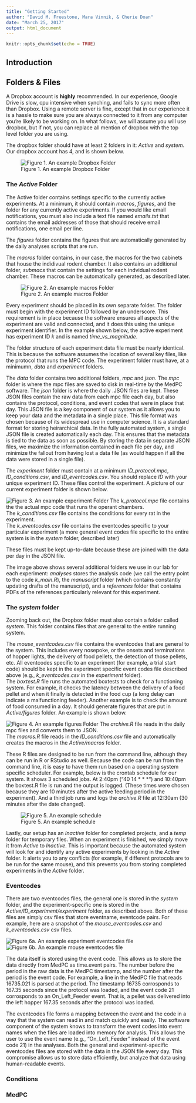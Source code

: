 ```yaml
---
title: "Getting Started"
author: "David M. Freestone, Mara Vinnik, & Cherie Doan"
date: "March 25, 2017"
output: html_document
---
```


```r
knitr::opts_chunk$set(echo = TRUE)
```

## Introduction
## Folders & Files

A Dropbox account is **highly** recommended. In our experience, Google Drive is slow, cpu intensive when synching, and fails to sync more often than Dropbox. Using a remote server is fine, except that in our experience it is a hassle to make sure you are always connected to it from any computer you're likely to be working on. In what follows, we will assume you will use dropbox, but if not, you can replace all mention of dropbox with the top level folder you are using.

The dropbox folder should have at least 2 folders in it: _Active_ and _system_. Our dropbox account has 4, and is shown below.

![Figure 1. An example Dropbox Folder](./img/Dropboxfolder.png)

### The _Active_ Folder

The Active folder contains settings specific to the currently active experiments. At a minimum, it should contain _macros_, _figures_, and the folder for any currently active experiments. If you would like email notifications, you must also include a text file named _emails.txt_ that contains the email addresses of those that should receive email notifications, one email per line.

The _figures_ folder contains the figures that are automatically generated by the daily analyses scripts that are run.

The _macros_ folder contains, in our case, the macros for the two cabinets that house the indidivual rodent chamber. It also contains an additional folder, _submacs_ that contain the settings for each indvidual rodent chamber. These macros can be automatically generated, as described later.

![Figure 2. An example macros Folder](./img/macrosfolder.png)

Every experiment should be placed in its own separate folder. The folder must begin with the experiment ID followed by an underscore. This requirement is in place because the software ensures all aspects of the experiment are valid and connected, and it does this using the unique experiment identifier. In the example shown below, the active experiment has experiment ID _k_ and is named *time_vs_magnitude*.

The folder structure of each experiment data file must be nearly identical. This is because the software assumes the location of several key files, like the protocol that runs the MPC code. The experiment folder must have, at a minimumn, _data_ and _experiment_ folders.

The _data_ folder contains two additional folders, _mpc_ and _json_. The _mpc_ folder is where the mpc files are saved to disk in real-time by the MedPC software. The _json_ folder is where the daily .JSON files are kept. These JSON files contain the raw data from each mpc file each day, but also contains the protocol, conditions, and event codes that were in place that day. This JSON file is a key component of our system as it allows you to keep your data and the metadata in a single place. This file format was chosen because of its widespread use in computer science. It is a standard format for storing heirarchical data. In the fully automated system, a single JSON file is created automatically each day. This ensures that the metadata is tied to the data as soon as possible. By storing the data in separate JSON files, we maximize the information contained in each file per day, and minimize the fallout from having lost a data file (as would happen if all the data were stored in a single file).

The _experiment_ folder must contain at a minimum *ID_protocol.mpc*, *ID_conditions.csv*, and *ID_eventcodes.csv*. You should replace _ID_ with your unique experiment ID. These files control the experiment. A picture of our current experiment folder is shown below.

![Figure 3. An example experiment Folder](./img/experimentfolder.png)
The *k_protocol.mpc* file contains the the actual mpc code that runs the operant chambers.\
The *k_conditions.csv* file contains the conditions for every rat in the experiment. \
The *k_eventcodes.csv* file contains the eventcodes specific to your particular experiment (a more general event codes file specific to the entire system is in the _system_ folder, described later)

These files must be kept up-to-date because these are joined with the data per day in the JSON file.

The image above shows several additional folders we use in our lab for each experiment: _analyses_ stores the analysis code (we call the entry point to the code *k_main.R*), the _manuscript_ folder (which contains constantly updating drafts of the manuscript), and a _references_ folder that contains PDFs of the references particularly relevant for this experiment.

### The _system_ folder

Zooming back out, the Dropbox folder must also contain a folder called _system_. This folder contains files that are general to the entire running system. 

The *mouse_eventcodes.csv* file contains the eventcodes that are general to the system. This includes every nosepoke, or the onsets and terminations of hopper lights, the delivery of food pellets, the detection of those pellets, etc. All eventcodes specific to an experiment (for example, a trial start code) should be kept in the experiment specific event codes file described above (e.g., *k_eventcodes.csv* in the _experiment_ folder). \
The _boxtest.R_ file runs the automated boxtests to check for a functioning system. For example, it checks the latency between the delivery of a food pellet and when it finally is detected in the food cup (a long delay can indicate a malfunctioning feeder). Another example is to check the amount of food consumed in a day. It should generate figures that are put in _Active/figures_ folder. An example is shown below.

![Figure 4. An example figures Folder](./img/figuresfolder.png)
The _archive.R_ file reads in the daily mpc files and converts them to JSON. \
The _macros.R_ file reads in the *ID_conditions.csv* file and automatically creates the macros in the _Active/macros_ folder.

These R files are designed to be run from the command line, although they can be run in R or RStudio as well. Because the code can be run from the command line, it is easy to have them run based on a operating system specific scheduler. For example, below is the crontab schedule for our system. It shows 3 scheduled jobs. At 2:40pm ("40 14 * * *") and 10:40pm the boxtest.R file is run and the output is logged. (These times were chosen because they are 10 minutes after the active feeding period in the experiment). And a third job runs and logs the _archive.R_ file at 12:30am (30 minutes after the date changed).

![Figure 5. An example schedule](./img/crontabe.png)

Lastly, our setup has an _Inactive_ folder for completed projects, and a _temp_ folder for temporary files. When an experiment is finished, we simply move it from _Active_ to _Inactive_. This is important because the automated system will look for and identify any active experiments by looking in the _Active_ folder. It alerts you to any conflicts (for example, if different protocols are to be run for the same mouse), and this prevents you from storing completed experiments in the _Active_ folder.


### Eventcodes

There are two eventcodes files, the general one is stored in the _system_ folder, and the experiment-specific one is stored in the *Active/ID_experiment/experiment* folder, as described above. Both of these files are simply csv files that store eventname, eventcode pairs. For example, here are a snapshot of the *mouse_eventcodes.csv* and *k_eventcodes.csv* csv files. 

![Figure 6a. An example experiment eventcodes file](./img/experimentEventcodes.png)
![Figure 6b. An example mouse eventcodes file](./img/mouseEventcodes.png)

The data itself is stored using the event code. This allows us to store the data directly from MedPC as time.event pairs. The number before the period in the raw data is the MedPC timestamp, and the number after the period is the event code. For example, a line in the MedPC file that reads 16735.021 is parsed at the period. The timestamp 16735 corrosponds to 167.35 seconds since the protocol was loaded, and the event code 21 corrosponds to an On_Left_Feeder event. That is, a pellet was delivered into the left hopper 167.35 seconds after the protocol was loaded.

The eventcodes file forms a mapping between the event and the code in a way that the system can read in and match quickly and easily. The software component of the system knows to transform the event codes into event names when the files are loaded into memory for analysis. This allows the user to use the event name (e.g., "On_Left_Feeder" instead of the event code 21) in the analyses. Both the general and experiment-specific eventcodes files are stored with the data in the JSON file every day. This compromise allows us to store data efficiently, but analyze that data using human-readable events.

### Conditions
### MedPC

